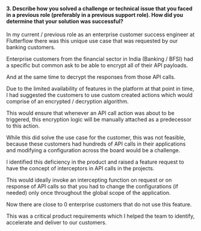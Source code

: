 #### 3. Describe how you solved a challenge or technical issue that you faced in a previous role (preferably in a previous support role). How did you determine that your solution was successful? 

In my current / previous role as an enterprise customer success engineer at Flutterflow there was this unique use case that was requested by our banking customers.

Enterprise customers from the financial sector in India (Banking / BFSI) had a specific but common ask to be able to encrypt all of their API payloads.

And at the same time to decrypt the responses from those API calls. 

Due to the limited availability of features in the platform at that point in time, I had suggested the customers to use custom created actions which would comprise of an encrypted / decryption algorithm.

This would ensure that whenever an API call action was about to be triggered, this encryption logic will be manually attached as a predecessor to this action.

While this did solve the use case for the customer, this was not feasible, because these customers had hundreds of API calls in their applications and modifying a configuration across the board would be a challenge.

I identified this deficiency in the product and raised a feature request to have the concept of interceptors in API calls in the projects.

This would ideally invoke an intercepting function on request or on response of API calls so that you had to change the configurations (if needed) only once throughout the global scope of the application.

Now there are close to 0 enterprise customers that do not use this feature. 

This was a critical product requirements which I helped the team to identify, accelerate and deliver to our customers.